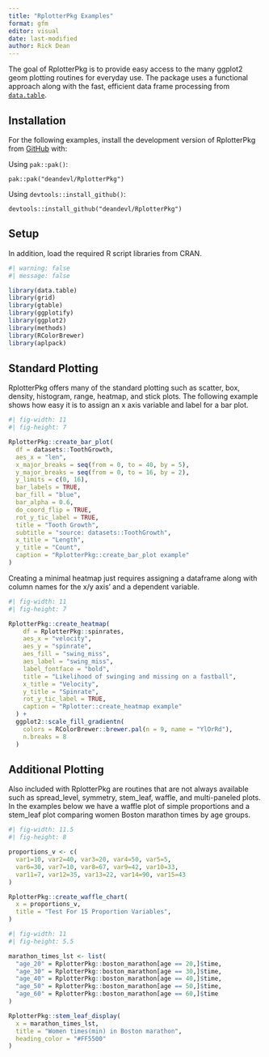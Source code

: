 ```yaml
---
title: "RplotterPkg Examples"
format: gfm
editor: visual
date: last-modified
author: Rick Dean
---
```


The goal of RplotterPkg is to provide easy access to the many ggplot2 geom plotting routines for everyday use. The package uses a functional approach along with the fast, efficient data frame processing from [`data.table`](https://github.com/Rdatatable/data.table "data.table github").

## Installation

For the following examples, install the development version of RplotterPkg from [GitHub](https://github.com/) with:

Using `pak::pak()`:

`pak::pak("deandevl/RplotterPkg")`

Using `devtools::install_github()`:

`devtools::install_github("deandevl/RplotterPkg")`

## Setup

In addition, load the required R script libraries from CRAN.

```r
#| warning: false
#| message: false

library(data.table)
library(grid)
library(gtable)
library(ggplotify)
library(ggplot2)
library(methods)
library(RColorBrewer)
library(aplpack)
```

## Standard Plotting

RplotterPkg offers many of the standard plotting such as scatter, box, density, histogram, range, heatmap, and stick plots. The following example shows how easy it is to assign an x axis variable and label for a bar plot.

```r
#| fig-width: 11
#| fig-height: 7

RplotterPkg::create_bar_plot(
  df = datasets::ToothGrowth,
  aes_x = "len",
  x_major_breaks = seq(from = 0, to = 40, by = 5),
  y_major_breaks = seq(from = 0, to = 16, by = 2),
  y_limits = c(0, 16),
  bar_labels = TRUE,
  bar_fill = "blue",
  bar_alpha = 0.6,
  do_coord_flip = TRUE,
  rot_y_tic_label = TRUE,
  title = "Tooth Growth",
  subtitle = "source: datasets::ToothGrowth",
  x_title = "Length",
  y_title = "Count",
  caption = "RplotterPkg::create_bar_plot example"
)
```

Creating a minimal heatmap just requires assigning a dataframe along with column names for the x/y axis' and a dependent variable.

```r
#| fig-width: 11
#| fig-height: 7

RplotterPkg::create_heatmap(
    df = RplotterPkg::spinrates,
    aes_x = "velocity",
    aes_y = "spinrate",
    aes_fill = "swing_miss",
    aes_label = "swing_miss",
    label_fontface = "bold",
    title = "Likelihood of swinging and missing on a fastball",
    x_title = "Velocity",
    y_title = "Spinrate",
    rot_y_tic_label = TRUE,
    caption = "Rplotter::create_heatmap example"
  ) +
  ggplot2::scale_fill_gradientn(
    colors = RColorBrewer::brewer.pal(n = 9, name = "YlOrRd"),
    n.breaks = 8
  ) 
```

## Additional Plotting

Also included with RplotterPkg are routines that are not always available such as spread_level, symmetry, stem_leaf, waffle, and multi-paneled plots. In the examples below we have a waffle plot of simple proportions and a stem_leaf plot comparing women Boston marathon times by age groups.

```r
#| fig-width: 11.5
#| fig-height: 8

proportions_v <- c(
  var1=10, var2=40, var3=20, var4=50, var5=5,
  var6=30, var7=10, var8=67, var9=42, var10=33,
  var11=7, var12=35, var13=22, var14=90, var15=43
)

RplotterPkg::create_waffle_chart(
  x = proportions_v,
  title = "Test For 15 Proportion Variables",
)
```

```r
#| fig-width: 11
#| fig-height: 5.5

marathon_times_lst <- list(
  "age_20" = RplotterPkg::boston_marathon[age == 20,]$time,
  "age_30" = RplotterPkg::boston_marathon[age == 30,]$time,
  "age_40" = RplotterPkg::boston_marathon[age == 40,]$time,
  "age_50" = RplotterPkg::boston_marathon[age == 50,]$time,
  "age_60" = RplotterPkg::boston_marathon[age == 60,]$time
)

RplotterPkg::stem_leaf_display(
  x = marathon_times_lst,
  title = "Women times(min) in Boston marathon",
  heading_color = "#FF5500"
)
```
